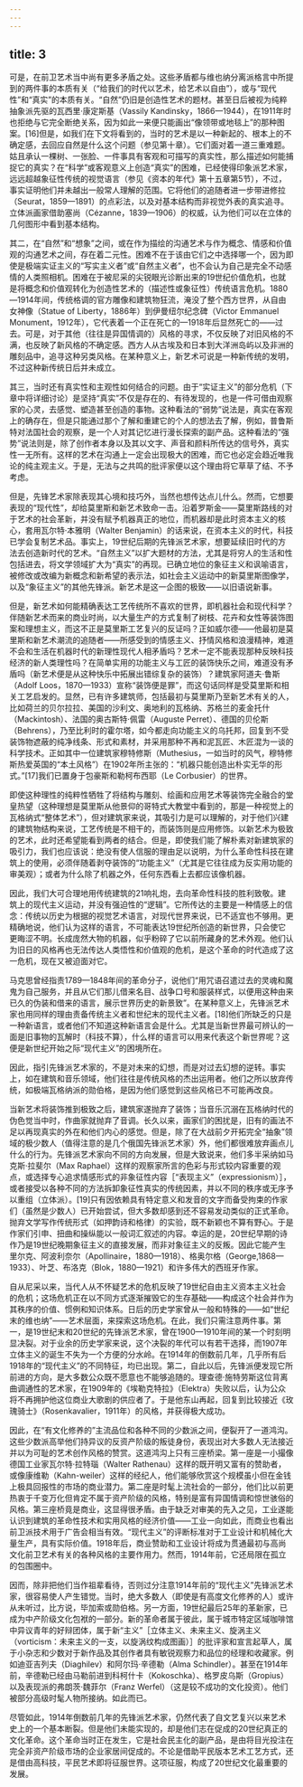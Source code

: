 ```yaml
---
---
---
```

title: 3
---




可是，在前卫艺术当中尚有更多矛盾之处。这些矛盾都与维也纳分离派格言中所提到的两件事的本质有关（“给我们的时代以艺术，给艺术以自由”），或与“现代性”和“真实”的本质有关。“自然”仍旧是创造性艺术的题材。甚至日后被视为纯粹抽象派先驱的瓦西里·康定斯基（Vassily Kandinsky，1866—1944），在1911年时也拒绝与它完全断绝关系，因为如此一来便只能画出“像领带或地毯上”的那种图案。[16]但是，如我们在下文将看到的，当时的艺术是以一种新起的、根本上的不确定感，去回应自然是什么这个问题（参见第十章）。它们面对着一道三重难题。姑且承认一棵树、一张脸、一件事具有客观和可描写的真实性，那么描述如何能捕捉它的真实？在“科学”或客观意义上创造“真实”的困难，已经使得印象派艺术家，远远超越象征性传统的视觉语言（参见《资本的年代》第十五章第5节），不过，事实证明他们并未越出一般常人理解的范围。它将他们的追随者进一步带进修拉（Seurat，1859—1891）的点彩法，以及对基本结构而非视觉外表的真实追寻。立体派画家借助塞尚（Cézanne，1839—1906）的权威，认为他们可以在立体的几何图形中看到基本结构。

其二，在“自然”和“想象”之间，或在作为描绘的沟通艺术与作为概念、情感和价值观的沟通艺术之间，存在着二元性。困难不在于该由它们之中选择哪一个，因为即使是极端实证主义的“写实主义者”或“自然主义者”，也不会认为自己是完全不动感情的人类照相机。困难在于被尼采的尖锐眼光诊断出来的19世纪价值危机，也就是将概念和价值观转化为创造性艺术的（描述性或象征性）传统语言危机。1880—1914年间，传统格调的官方雕像和建筑物狂流，淹没了整个西方世界，从自由女神像（Statue of Liberty，1886年）到伊曼纽尔纪念碑（Victor Emmanuel Monument，1912年），它代表着一个正在死亡的—1918年后显然死亡的——过去。可是，对于其他（往往是异国情调的）风格的寻求，不仅反映了对旧风格的不满，也反映了新风格的不确定感。西方人从古埃及和日本到大洋洲岛屿以及非洲的雕刻品中，追寻这种另类风格。在某种意义上，新艺术可说是一种新传统的发明，不过这种新传统日后并未成立。

其三，当时还有真实性和主观性如何结合的问题。由于“实证主义”的部分危机（下章中将详细讨论）是坚持“真实”不仅是存在的、有待发现的，也是一件可借由观察家的心灵，去感觉、塑造甚至创造的事物。这种看法的“弱势”说法是，真实在客观上的确存在，但是只能通过那个了解和重建它的个人的想法去了解，例如，普鲁斯特对法国社会的观察，是一个人对其记忆进行漫长探索的副产品。这种看法的“强势”说法则是，除了创作者本身以及其以文字、声音和颜料所传达的信号外，真实性一无所有。这样的艺术在沟通上一定会出现极大的困难，而它也必定会趋近唯我论的纯主观主义。于是，无法与之共鸣的批评家便以这个理由将它草草了结、不予考虑。

但是，先锋艺术家除表现其心境和技巧外，当然也想传达点儿什么。然而，它想要表现的“现代性”，却给莫里斯和新艺术致命一击。沿着罗斯金——莫里斯路线的对于艺术的社会革新，并没有赋予机器真正的地位，而机器却是此时资本主义的核心，套用瓦尔特·本雅明（Walter Benjamin）的话来说，在资本主义的时代，科技已学会复制艺术品。事实上，19世纪后期的先锋派艺术家，想要延续旧时代的方法去创造新时代的艺术。“自然主义”以扩大题材的方法，尤其是将穷人的生活和性包括进去，将文学领域扩大为“真实”的再现。已确立地位的象征主义和讽喻语言，被修改或改编为新概念和新希望的表示法，如社会主义运动中的新莫里斯图像学，以及“象征主义”的其他先锋派。新艺术是这一企图的极致——以旧语说新事。

但是，新艺术如何能精确表达工艺传统所不喜欢的世界，即机器社会和现代科学？伴随新艺术而来的商业时尚，以大量生产的方式复制了树枝、花卉和女性等装饰图案和理想主义，而这不正是莫里斯工艺复兴的反证吗？正如威尔德——他最初是莫里斯和新艺术潮流的追随者——所感受到的情感主义、抒情风格和浪漫精神，难道不会和生活在机器时代的新理性现代人相矛盾吗？艺术一定不能表现那种反映科技经济的新人类理性吗？在简单实用的功能主义与工匠的装饰快乐之间，难道没有矛盾吗（新艺术便是从这种快乐中拓展出错综复杂的装饰）？建筑家阿道夫·鲁斯（Adolf Loos，1870—1933）宣称“装饰便是罪”，而这句话同样是受莫里斯和相关工艺启发的。显然，已有许多建筑师，包括最初与莫里斯乃至新艺术有关的人，比如荷兰的贝尔拉拉、美国的沙利文、奥地利的瓦格纳、苏格兰的麦金托什（Mackintosh）、法国的奥古斯特·佩雷（Auguste Perret）、德国的贝伦斯（Behrens），乃至比利时的霍尔塔，如今都走向功能主义的乌托邦，回复到不受装饰物遮蔽的纯净线条、形式和素材，并采用那种不再和泥瓦匠、木匠混为一谈的科学技术。正如其中一位建筑家穆特修斯（Muthesius，一如当时的风气，穆特修斯热爱英国的“本土风格”）在1902年所主张的：“机器只能创造出朴实无华的形式。”[17]我们已置身于包豪斯和勒柯布西耶（Le Corbusier）的世界。

即使这种理性的纯粹性牺牲了将结构与雕刻、绘画和应用艺术等装饰完全融合的堂皇热望（这种理想是莫里斯从他景仰的哥特式大教堂中看到的，那是一种视觉上的瓦格纳式“整体艺术”），但对建筑家来说，其吸引力是可以理解的，对于他们兴建的建筑物结构来说，工艺传统是不相干的，而装饰则是应用修饰。以新艺术为极致的艺术，此时还希望能看到两者的结合。但是，即使我们能了解朴素对新建筑家的吸引力，我们也应该说：绝没有使人信服的理由足以说明，为什么革命性科技在建筑上的使用，必须伴随着剥夺装饰的“功能主义”（尤其是它往往成为反实用功能的审美观）；或者为什么除了机器之外，任何东西看上去都应该像机器。

因此，我们大可合理地用传统建筑的21响礼炮，去向革命性科技的胜利致敬。建筑上的现代主义运动，并没有强迫性的“逻辑”。它所传达的主要是一种情感上的信念：传统以历史为根据的视觉艺术语言，对现代世界来说，已不适宜也不够用。更精确地说，他们认为这样的语言，不可能表达19世纪所创造的新世界，只会使它更晦涩不明。长成庞然大物的机器，似乎粉碎了它以前所藏身的艺术外观。他们认为旧日的风格再也无法传达人类悟性和价值观的危机，是这个革命的时代造成了这一危机，现在又被迫面对它。

马克思曾经指责1789—1848年间的革命分子，说他们“用咒语召遣过去的灵魂和魔鬼为自己服务，并且从它们那儿借来名目、战争口号和服装样式，以便用这种由来已久的伪装和借来的语言，展示世界历史的新景致”。在某种意义上，先锋派艺术家也用同样的理由责备传统主义者和世纪末的现代主义者。[18]他们所缺乏的只是一种新语言，或者他们不知道这种新语言会是什么。尤其是当新世界最可辨认的一面是旧事物的瓦解时（科技不算），什么样的语言可以用来代表这个新世界呢？这便是新世纪开始之际“现代主义”的困境所在。

因此，指引先锋派艺术家的，不是对未来的幻想，而是对过去幻想的逆转。事实上，如在建筑和音乐领域，他们往往是传统风格的杰出运用者。他们之所以放弃传统，如极端瓦格纳派的勋伯格，是因为他们感觉到这些风格已不可能再改良。

当新艺术将装饰推到极致之后，建筑家遂抛弃了装饰；当音乐沉溺在瓦格纳时代的伪色觉当中时，作曲家就抛弃了音调。长久以来，画家们的困扰是，旧有的画法不足以再现真实的外在和他们内心的感觉。但是，除了在大战前夕开拓完全“抽象”领域的极少数人（值得注意的是几个俄国先锋派艺术家）外，他们都很难放弃画点儿什么的行为。先锋派艺术家向不同的方向发展，但是大致说来，他们多半采纳如马克斯·拉斐尔（Max Raphael）这样的观察家所言的色彩与形式较内容重要的观点，或选择专心追求情感形式的非象征性内容［“表现主义”（expressionism）］，或者接受以各种不同的方法拆卸象征性真实的传统因素，并以不同的秩序或无序予以重组（立体派）。[19]只有因依赖具有特定意义和发音的文字而备受拘束的作家们（虽然是少数人）已开始尝试，但大多数却感到还不容易发动类似的正式革命。抛弃文学写作传统形式（如押韵诗和格律）的实验，既不新颖也不算有野心。于是作家们引申、扭曲和操纵能以一般词汇叙述的内容。幸运的是，20世纪早期的诗作乃是19世纪晚期象征主义的直接发展，而非对象征主义的反叛。因此它能产生里尔克、阿波利奈尔（Apollinaire，1880—1918）、格奥尔格（George,1868—1933）、叶芝、布洛克（Blok，1880—1921）和许多伟大的西班牙作家。

自从尼采以来，当代人从不怀疑艺术的危机反映了19世纪自由主义资本主义社会的危机；这场危机正在以不同方式逐渐摧毁它的生存基础——构成这个社会并作为其秩序的价值、惯例和知识体系。日后的历史学家曾从一般和特殊的——如“世纪末的维也纳”——艺术层面，来探索这场危机。在此，我们只需注意两件事。第一，是19世纪末和20世纪的先锋派艺术家，曾在1900—1910年间的某一个时刻明显决裂。对于业余的历史学家来说，这个决裂的年代可以有若干选择，而1907年立体主义的诞生不失为一个方便的分水岭。在1914年的倒数前几年，几乎所有后1918年的“现代主义”的不同特征，均已出现。第二，自此以后，先锋派便发现它所前进的方向，是大多数公众既不愿意也不能够追随的。理查德·施特劳斯这位背离曲调通性的艺术家，在1909年的《埃勒克特拉》（Elektra）失败以后，认为公众将不再拥护他这位商业大歌剧的供应者了。于是他东山再起，回复到比较接近《玫瑰骑士》（Rosenkavalier，1911年）的风格，并获得极大成功。

因此，在“有文化修养的”主流品位和各种不同的少数派之间，便裂开了一道鸿沟。这些少数派高举他们持异议的反资产阶级的叛徒身份，表现出对大多数人无法接近并以为可耻的艺术创作风格的赞赏。这道鸿沟上只有三座桥梁。第一座是一小撮像德国工业家瓦尔特·拉特瑙（Walter Rathenau）这样的既开明又富有的赞助者，或像康维勒（Kahn-weiler）这样的经纪人，他们能够欣赏这个规模虽小但在金钱上极具回报性的市场的商业潜力。第二座是时髦上流社会的一部分，他们比以前更热衷于千变万化但肯定不属于资产阶级的风格，特别是富有异国情调和惊世骇俗的风格。第三座桥竟是商业，这显得很矛盾。由于缺乏对审美的先入之见，工业遂能认识到建筑的革命性技术和实用风格的经济价值——工业一向如此，而商业也看出前卫派技术用于广告会相当有效。“现代主义”的评断标准对于工业设计和机械化大量生产，具有实际价值。1918年后，商业赞助和工业设计将成为贯通最初与高尚文化前卫艺术有关的各种风格的主要作用力。然而，1914年前，它还局限在孤立的包围圈中。

因而，除非把他们当作祖辈看待，否则过分注意1914年前的“现代主义”先锋派艺术家，很容易使人产生错觉。当时，绝大多数人（即使是有高度文化修养的人）或许从未听过，比方说，毕加索或勋伯格。另一方面，19世纪最后25年的革新家，已成为中产阶级文化包袱的一部分。新的革命者属于彼此，属于城市特定区域咖啡馆中异议青年的好辩团体，属于新“主义”［立体主义、未来主义、旋涡主义（vorticism：未来主义的一支，以旋涡纹构成图画）］的批评家和宣言起草人，属于小杂志和少数对于新作品及其创作者具有敏锐观察力和品位的经理和收藏家。例如迪亚吉列夫（Diaghilev）和阿尔玛·辛德勒（Alma Schindler）。甚至在1914年前，辛德勒已经由马勒前进到科柯什卡（Kokoschka）、格罗皮乌斯（Gropius）以及表现派的弗朗茨·魏菲尔（Franz Werfel）（这是较不成功的文化投资）。他们被部分高级时髦人物所接纳。如此而已。

尽管如此，1914年倒数前几年的先锋派艺术家，仍然代表了自文艺复兴以来艺术史上的一个基本断裂。但是他们未能实现的，却是他们志在促成的20世纪真正的文化革命。这个革命当时正在发生，它是社会民主化的副产品，是由将目光投注在完全非资产阶级市场的企业家居间促成的。不论是借助平民版本艺术工艺方式，还是借由高科技，平民艺术即将征服世界。这项征服，构成了20世纪文化最重要的发展。